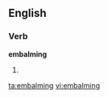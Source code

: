 
==English==

===Verb===
'''embalming'''

# {{present participle of|[[embalm]]}}

[[ta:embalming]]
[[vi:embalming]]